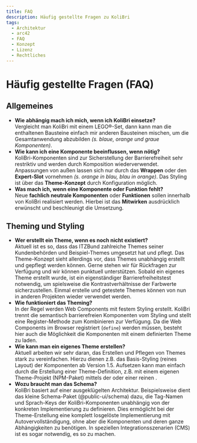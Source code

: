 ```yaml
---
title: FAQ
description: Häufig gestellte Fragen zu KoliBri
tags:
  - Architektur
  - arc42
  - FAQ
  - Konzept
  - Lizenz
  - Rechtliches
---
```



# Häufig gestellte Fragen (FAQ)

## Allgemeines

- **Wie abhängig mach ich mich, wenn ich KoliBri einsetze?**<br/>
  Vergleicht man KoliBri mit einem LEGO®-Set, dann kann man die enthaltenen Bausteine einfach mir anderen Bausteinen mischen, um die Gesamtanwendung abzubilden _(s. blaue, orange und graue Komponenten)_.
- **Wie kann ich eine Komponente beeinflussen, wenn nötig?**<br/>
  KoliBri-Komponenten sind zur Sicherstellung der Barrierefreiheit sehr restriktiv und werden durch Komposition wiederverwendet. Anpassungen von außen lassen sich nur durch das **Wrappen** oder den **Expert-Slot** vornehmen _(s. orange in blau, blau in orange)_. Das Styling ist über das **Theme-Konzept** durch Konfiguration möglich.
- **Was mach ich, wenn eine Komponente oder Funktion fehlt?**<br/>
  Neue **fachlich neutrale Komponenten** oder **Funktionen** sollen innerhalb von KoliBri realisiert werden. Hierbei ist das **Mitwirken** ausdrücklich erwünscht und beschleunigt die Umsetzung.

## Theming und Styling

- **Wer erstellt ein Theme, wenn es noch nicht existiert?**<br/>
  Aktuell ist es so, dass das ITZBund zahlreiche Themes seiner Kundenbehörden und Beispiel-Themes umgesetzt hat und pflegt. Das Theme-Konzept sieht allerdings vor, dass Themes unabhängig erstellt und gepflegt werden können.
  Gerne stehen wir für Rückfragen zur Verfügung und wir können punktuell unterstützen. Sobald ein eigenes Theme erstellt wurde, ist ein eigenständiger Barrierefreiheitstest
  notwendig, um spielsweise die Kontrastverhältnisse der Farbwerte sicherzustellen. Einmal erstelle und getestete Themes können von nun in anderen Projekten wieder verwendet werden.
- **Wie funktioniert das Theming?**<br/>
  In der Regel werden Web Components mit festem Styling erstellt. KoliBri trennt die semantisch barrierefreien Komponenten vom Styling und stellt eine Register-Methode zum Kombinieren zur Verfügung. Da
  die Web Components im Browser registriert (`define`) werden müssen, besteht hier auch die Möglichkeit die Komponenten mit einem definierten Theme zu laden.
- **Wie kann man ein eigenes Theme erstellen?**<br/>
  Aktuell arbeiten wir sehr daran, das Erstellen und Pflegen von Themes stark zu vereinfachen. Hierzu dienen z.B. das Basis-Styling (reines Layout) der Komponenten ab Version 1.5. Aufsetzen kann man einfach
  durch die Erstellung einer Theme-Definition, z.B. mit einem eigenen Theme-Projekt (NPM-Paket) mittels der <KolLink _href="/docs/get-started/erste-schritte" _label="KoliBri-CLI" _target="github"/> oder einer reinen <KolLink _href="https://github.com/public-ui/kolibri/blob/45726c50d7f28c9c595442b2241582816eca5670/packages/create-kolibri/templates/kolibri-library/packages/components/src/global/script.ts#L8" _label="TS-Datei" _target="github"/>.
- **Wozu braucht man das Schema?**<br/>
  KoliBri basiert auf einer ausgeklügelten Architektur. Beispielsweise dient das kleine Schema-Paket (@public-ui/schema) dazu, die Tag-Namen und Sprach-Keys der KoliBri-Komponenten unabhängig von der konkreten
  Implementierung zu definieren. Dies ermöglicht bei der Theme-Erstellung eine komplett losgelöste Implementierung mit Autovervollständigung, ohne aber die Komponenten und deren ganze Abhängigkeiten zu benötigen.
  In speziellen Integrationsszenarien (CMS) ist es sogar notwendig, es so zu machen.
